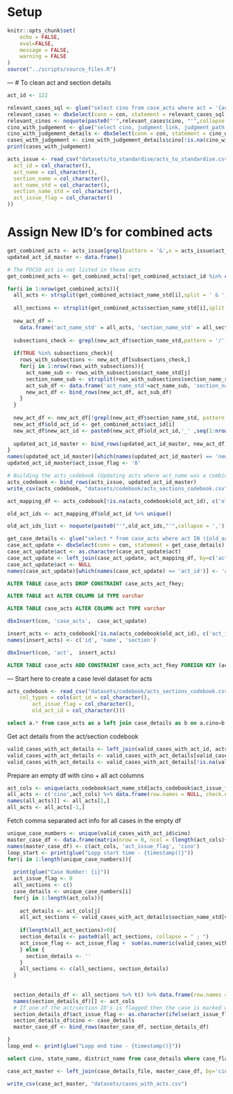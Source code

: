 
# Setup {#setup}
```r
knitr::opts_chunk$set(
	echo = FALSE,
	eval=FALSE,
	message = FALSE,
	warning = FALSE
)
source("../scripts/source_files.R")
```

--- # To clean act and section details

```r
act_id <- 122

relevant_cases_sql <- glue("select cino from case_acts where act = '{act_id}'")
relevant_cases <- dbxSelect(conn = con, statement = relevant_cases_sql)
relevant_cinos <- noquote(paste0("'",relevant_cases$cino, "'",collapse = ','))
cino_with_judgement <- glue("select cino, judgment_link, judgment_path from case_details where cino IN ({relevant_cinos})")
cino_with_judgement_details <- dbxSelect(conn = con, statement = cino_with_judgement)
cases_with_judgement <- cino_with_judgement_details$cino[!is.na(cino_with_judgement_details$judgment_link)]
print(cases_with_judgement)
```

```r
acts_issue <- read_csv("datasets/to_standardise/acts_to_standardise.csv", col_types = cols(
  act_id = col_character(),
  act_name = col_character(),
  section_name = col_character(),
  act_name_std = col_character(),
  section_name_std = col_character(),
  act_issue_flag = col_character()
))
```

# Assign New ID's for combined acts

```r

get_combined_acts <- acts_issue[grepl(pattern = '&',x = acts_issue$act_name_std),]
updated_act_id_master <- data.frame()

# The POCSO act is not listed in these acts
get_combined_acts <- get_combined_acts[!get_combined_acts$act_id %in% c(1816,1946,2213,2936),]

for(i in 1:nrow(get_combined_acts)){
  all_acts <- strsplit(get_combined_acts$act_name_std[i],split = ' & ') %>% unlist() %>% stringr::str_trim()
  
  all_sections <- strsplit(get_combined_acts$section_name_std[i],split = ';') %>% unlist() %>% stringr::str_trim()
  
  new_act_df <-
    data.frame('act_name_std' = all_acts, 'section_name_std' = all_sections)  
  
  subsections_check <- grepl(new_act_df$section_name_std,pattern = '/')
  
  if(TRUE %in% subsections_check){
    rows_with_subsections <- new_act_df[subsections_check,]
    for(j in 1:nrow(rows_with_subsections)){
      act_name_sub <- rows_with_subsections$act_name_std[j]
      section_name_sub <- strsplit(rows_with_subsections$section_name_std[j],'/') %>% unlist()
      act_sub_df <- data.frame('act_name_std'=act_name_sub, 'section_name_std'=section_name_sub)
      new_act_df <- bind_rows(new_act_df, act_sub_df)
    }
  }
  
  new_act_df <- new_act_df[!grepl(new_act_df$section_name_std, pattern = '/'),]
  new_act_df$old_act_id <- get_combined_acts$act_id[i]
  new_act_df$new_act_id <- paste0(new_act_df$old_act_id,'_' ,seq(1:nrow(new_act_df)))
  
  updated_act_id_master <- bind_rows(updated_act_id_master, new_act_df)
}
names(updated_act_id_master)[which(names(updated_act_id_master) == 'new_act_id')] <- 'act_id'
updated_act_id_master$act_issue_flag <- '0'
```

```r
# Building the acts_codebook (Updating acts where act_name was a combination of two acts)
acts_codebook <- bind_rows(acts_issue, updated_act_id_master)
write_csv(acts_codebook, "datasets/codebook/acts_sections_codebook.csv")
```


```r
act_mapping_df <- acts_codebook[!is.na(acts_codebook$old_act_id), c('old_act_id', 'act_id')] %>% unique() %>% data.frame()

old_act_ids <- act_mapping_df$old_act_id %>% unique()

old_act_ids_list <- noquote(paste0("'",old_act_ids,"'",collapse = ','))

get_case_details <- glue("select * from case_acts where act IN ({old_act_ids_list})")
case_act_update <- dbxSelect(conn = con, statement = get_case_details)
case_act_update$act <- as.character(case_act_update$act)
case_act_update <- left_join(case_act_update, act_mapping_df, by=c('act'='old_act_id'))
case_act_update$act <- NULL
names(case_act_update)[which(names(case_act_update) == 'act_id')] <- 'act'
```


```sql
ALTER TABLE case_acts DROP CONSTRAINT case_acts_act_fkey;
```
```sql
ALTER TABLE act ALTER COLUMN id TYPE varchar
```
```sql
ALTER TABLE case_acts ALTER COLUMN act TYPE varchar
```

```r
dbxInsert(con, 'case_acts',  case_act_update)
```

```r
insert_acts <- acts_codebook[!is.na(acts_codebook$old_act_id), c('act_id','act_name_std','section_name_std')] %>% unique()
names(insert_acts) <- c('id', 'name', 'section')
```

```r
dbxInsert(con, 'act',  insert_acts)
```

```sql
ALTER TABLE case_acts ADD CONSTRAINT case_acts_act_fkey FOREIGN KEY (act) REFERENCES act(id)
```

--- Start here to create a case level dataset for acts

```r
acts_codebook <- read_csv("datasets/codebook/acts_sections_codebook.csv", 
    col_types = cols(act_id = col_character(), 
        act_issue_flag = col_character(), 
        old_act_id = col_character()))
```

```sql
select a.* from case_acts as a left join case_details as b on a.cino=b.cino where b.case_flag = '1' 
```

Get act details from the act/section codebook

```r
valid_cases_with_act_details <- left_join(valid_cases_with_act_id, acts_codebook, by=c('act'='act_id'))
valid_cases_with_act_details <- valid_cases_with_act_details[valid_cases_with_act_details$act_issue_flag == 0,]
valid_cases_with_act_details <- valid_cases_with_act_details[!is.na(valid_cases_with_act_details$cino),]
```

Prepare an empty df with cino + all act columns

```r
act_cols <- unique(acts_codebook$act_name_std[acts_codebook$act_issue_flag == 0])
all_acts <- c('cino',act_cols) %>% data.frame(row.names = NULL, check.names = FALSE) %>% t() %>% data.frame(row.names = NULL, check.names = FALSE)
names(all_acts)[] <- all_acts[1,]
all_acts <- all_acts[-1,] 
```

Fetch comma separated act info for all cases in the empty df

```r
unique_case_numbers <- unique(valid_cases_with_act_id$cino)
master_case_df <- data.frame(matrix(nrow = 0, ncol = (length(act_cols)+2), data = ''))
names(master_case_df) <- c(act_cols, 'act_issue_flag', 'cino')
loop_start <- print(glue("Lopp start time - {timestamp()}"))
for(i in 1:length(unique_case_numbers)){
  
  print(glue("Case Number: {i}"))
  act_issue_flag <- 0
  all_sections <- c()
  case_details <- unique_case_numbers[i]
  for(j in 1:length(act_cols)){
    
    act_details <- act_cols[j]
    all_act_sections <- valid_cases_with_act_details$section_name_std[valid_cases_with_act_details$cino == case_details & valid_cases_with_act_details$act_name_std == act_details]
    
    if(length(all_act_sections)>0){
    section_details <- paste0(all_act_sections, collapse = " ; ")
    act_issue_flag <- act_issue_flag +  sum(as.numeric(valid_cases_with_act_details$act_issue_flag[valid_cases_with_act_details$cino == case_details & valid_cases_with_act_details$act_name_std == act_details]))
    } else {
      section_details <- ''
    }
    all_sections <- c(all_sections, section_details)
  }
  
  
  section_details_df <- all_sections %>% t() %>% data.frame(row.names = NULL)
  names(section_details_df)[] <- act_cols
  # If one of the act/section ID's is flagged then the case is marked with a flag of 1
  section_details_df$act_issue_flag <- as.character(ifelse(act_issue_flag > 0, 1, 0))
  section_details_df$cino <- case_details
  master_case_df <- bind_rows(master_case_df, section_details_df)

}
loop_end <- print(glue("Lopp end time - {timestamp()}"))
```

```sql
select cino, state_name, district_name from case_details where case_flag = '1'
```

```r
case_act_master <- left_join(case_details_file, master_case_df, by='cino')

write_csv(case_act_master, "datasets/cases_with_acts.csv")
```


